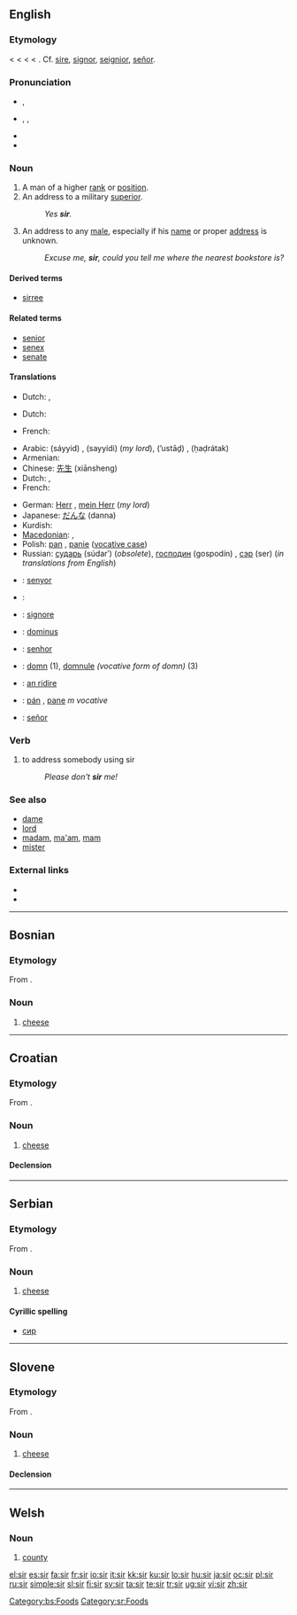 {{wikipedia|dab=sir (disambiguation)}}
{{also|Sir|sır|sír|sîr|şîr}}
==English==

===Etymology===
< {{etyl|enm}} {{term|sir|lang=enm}} < {{etyl|fro}} {{term|sire||master, sir, lord}} <  {{etyl|la}} {{term|senior||[[older]], [[elder]]|lang=la}} < {{term|senex||old|lang=la}}. Cf. [[sire]], [[signor]], [[seignior]], [[señor]].

===Pronunciation===
* {{a|UK}} {{IPA|/sɜː(ɹ)/}}, {{SAMPA|/s3:(r)/}}
* {{a|US}} {{enPR|sûr}}, {{IPA|/sɝ/}}, {{SAMPA|/s3`/}}
* {{audio|en-us-sir.ogg|Audio (US)}}
* {{rhymes|ɜː(r)}}

===Noun===
{{wikipedia|sir|sir (title)}}
{{en-noun|sg=sir or Sir|s}}

# A man of a higher [[rank]] or [[position]].
# An address to a military [[superior]].
#: ''Yes '''sir'''.''
# An address to any [[male]], especially if his [[name]] or proper [[address]] is unknown.
#: ''Excuse me, '''sir''', could you tell me where the nearest bookstore is?''

====Derived terms====
* [[sirree]]

====Related terms====
* [[senior]]
* [[senex]]
* [[senate]]

====Translations====
{{trans-top| man of a higher rank or position}}
* Dutch: {{t+|nl|heer|m}}, {{t+|nl|meneer|m}}
{{trans-mid}}
{{trans-bottom}}

{{trans-top|address to a military superior}}
* Dutch: {{t+|nl|meneer|m}}
{{trans-mid}}
* French: {{t+|fr|monsieur|m}}
{{trans-bottom}}

{{trans-top|address to any male, especially if his name or proper address is unknown}}
* Arabic: {{Arab|[[سيد]]}} (sáyyid) {{m}}, {{Arab|[[سيدي]]}} (sayyídi) {{m}} (''my lord''), {{Arab|[[أستاذ]]}} (ʼustāḏ) {{m}}, {{Arab|[[حضرتك]]}} (ḥaḍrátak) {{m}}
* Armenian: {{t-|hy|պարոն|tr=paron|sc=Armn|xs=Armenian}}
* Chinese: [[先生]] (xiānsheng)
* Dutch: {{t+|nl|meneer|m}}, {{t+|nl|mijnheer|m}}
* French: {{t+|fr|monsieur|m}}
{{trans-mid}}
* German: [[Herr]] {{m}}, [[mein Herr]] {{m}} (''my lord'')
* Japanese: [[だんな]] (danna)
* Kurdish: {{ku-Arab|[[کاک]]}}
* [[Macedonian]]: {{t|mk|господин|m|tr=góspodin|sc=Cyrl}},  {{t|mk|господине|m|tr=gospódine|sc=Cyrl}}
* Polish: [[pan]] {{m}}, [[panie]] {{m}} ([[vocative case]])
* Russian: [[сударь]] (súdarʹ) {{m}} (''obsolete''), [[господин]] (gospodín) {{m}}, [[сэр]] (ser) {{m}} (''in translations from English'')
{{trans-bottom}}

{{checktrans-top}}
* {{ttbc|Catalan}}: [[senyor]] {{m}}
* {{fr}}: {{t+|fr|seigneur}} {{m}}
* {{ttbc|Italian}}: [[signore]] {{m}}
* {{ttbc|Latin}}: [[dominus]] {{m}}
{{trans-mid}}
* {{ttbc|Portuguese}}: [[senhor]] {{m}}
* {{ttbc|Romanian}}: [[domn]] {{m}} (1), [[domnule]] ''(vocative form of domn)'' {{m}} (3)
* {{ttbc|Scottish Gaelic}}: [[An Ridire|an ridire]] {{m}}
* {{ttbc|Slovak}}: [[pán]] {{m}}, [[pane]] ''m vocative''
* {{ttbc|Spanish}}: [[señor]] {{m}}
{{trans-bottom}}

===Verb===
{{en-verb}}

# to address somebody using sir
#: ''Please don't '''sir''' me!''

===See also===
* [[dame]]
* [[lord]]
* [[madam]], [[ma'am]], [[mam]]
* [[mister]]

===External links===
* {{R:Webster 1913}}
* {{R:Century 1911}}

----

==Bosnian==

===Etymology===
From {{proto|Slavic|syrъ|lang=bs}}.

===Noun===
{{infl|bs|noun|g=m}}

# [[cheese]]

[[Category:bs:Foods]]

----

==Croatian==

===Etymology===
From {{proto|Slavic|syrъ|lang=hr}}.

===Noun===
{{infl|hr|noun|g=m|head=sȉr}}

# [[cheese]]

====Declension====
{{hr-decl-noun
|sir|sirevi
|sira|sireva
|siru|sirevima
|sir|sireve
|siru|sirevi
|siru|sirevima
|sirom|sirevima
}}

----

==Serbian==

===Etymology===
From {{proto|Slavic|syrъ|lang=sr}}.

===Noun===
{{infl|sr|noun|g=m}}

# [[cheese]]

====Cyrillic spelling====
* [[сир#Serbian|сир]]

[[Category:sr:Foods]]

----

==Slovene==

===Etymology===
From {{proto|Slavic|syrъ|lang=sl}}.

===Noun===
{{infl|sl|noun|g=m|dual|sira|plural|siri}}

# [[cheese]]

====Declension====
{{sl-noun-m1}}

----

==Welsh==

===Noun===
{{cy-noun|f|siroedd}}

# [[county]]

[[el:sir]]
[[es:sir]]
[[fa:sir]]
[[fr:sir]]
[[io:sir]]
[[it:sir]]
[[kk:sir]]
[[ku:sir]]
[[lo:sir]]
[[hu:sir]]
[[ja:sir]]
[[oc:sir]]
[[pl:sir]]
[[ru:sir]]
[[simple:sir]]
[[sl:sir]]
[[fi:sir]]
[[sv:sir]]
[[ta:sir]]
[[te:sir]]
[[tr:sir]]
[[ug:sir]]
[[vi:sir]]
[[zh:sir]]